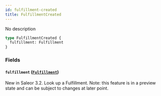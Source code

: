 ```yaml
---
id: fulfillment-created
title: FulfillmentCreated
---
```


No description

```graphql
type FulfillmentCreated {
  fulfillment: Fulfillment
}
```

### Fields

#### `fulfillment` ([`Fulfillment`](../../../developer/api-reference/objects/fulfillment))

New in Saleor 3.2. Look up a Fulfillment. Note: this feature is in a preview state and can be subject to changes at later point.
